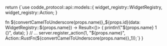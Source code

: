 
return <CodeBlock language="rust">
{`use codde_protocol::api::models::{
    widget_registry::WidgetRegistry, 
    widget_registry::Action;
}

fn ${convertCamelToUnderscore(props.name)}_${props.id}(data: WidgetRegistry::${props.name}) -> Result<()> {
    println!("${props.name} 1 {}", data);
}
// ...
server.register_action(1, "${props.name}", Action::RustFn(${convertCamelToUnderscore(props.name)}_1));`}
</CodeBlock>
}